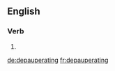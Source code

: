 
==English==

===Verb===
{{head|en}}

# {{present participle of|depauperate|lang=en}}

[[de:depauperating]]
[[fr:depauperating]]